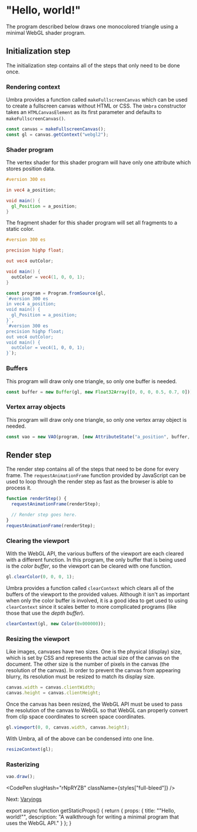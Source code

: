 
# "Hello, world!"

The program described below draws one monocolored triangle using a minimal WebGL shader program.

## Initialization step

The initialization step contains all of the steps that only need to be done once.

### Rendering context

Umbra provides a function called `makeFullscreenCanvas` which can be used to create a fullscreen canvas without HTML or CSS.
The `Umbra` constructor takes an `HTMLCanvasElement` as its first parameter and defaults to `makeFullscreenCanvas()`.

```js
const canvas = makeFullscreenCanvas();
const gl = canvas.getContext("webgl2");
```

### Shader program

The vertex shader for this shader program will have only one attribute which stores position data.

```glsl
#version 300 es

in vec4 a_position;

void main() {
  gl_Position = a_position;
}
```

The fragment shader for this shader program will set all fragments to a static color.

```glsl
#version 300 es

precision highp float;

out vec4 outColor;

void main() {
  outColor = vec4(1, 0, 0, 1);
}
```

```js
const program = Program.fromSource(gl,
`#version 300 es
in vec4 a_position;
void main() {
  gl_Position = a_position;
}`,
`#version 300 es
precision highp float;
out vec4 outColor;
void main() {
  outColor = vec4(1, 0, 0, 1);
}`);
```

### Buffers

This program will draw only one triangle, so only one buffer is needed.

```js
const buffer = new Buffer(gl, new Float32Array([0, 0, 0, 0.5, 0.7, 0]));
```

### Vertex array objects

This program will draw only one triangle, so only one vertex array object is needed.

```js
const vao = new VAO(program, [new AttributeState("a_position", buffer, 2)]);
```

## Render step

The render step contains all of the steps that need to be done for every frame.
The `requestAnimationFrame` function provided by JavaScript can be used to loop through the render step as fast as the browser is able to process it.

```js
function renderStep() {
  requestAnimationFrame(renderStep);

  // Render step goes here.
}
requestAnimationFrame(renderStep);
```

### Clearing the viewport

With the WebGL API, the various buffers of the viewport are each cleared with a different function.
In this program, the only buffer that is being used is the *color buffer*, so the viewport can be cleared with one function.

```js
gl.clearColor(0, 0, 0, 1);
```

Umbra provides a function called `clearContext` which clears all of the buffers of the viewport to the provided values.
Although it isn't as important when only the color buffer is involved, it is a good idea to get used to using `clearContext` since it scales better to more complicated programs (like those that use the *depth buffer*).

```js
clearContext(gl, new Color(0x000000));
```

### Resizing the viewport

Like images, canvases have two sizes.
One is the physical (display) size, which is set by CSS and represents the actual size of the canvas on the document.
The other size is the number of pixels in the canvas (the resolution of the canvas).
In order to prevent the canvas from appearing blurry, its resolution must be resized to match its display size.

```js
canvas.width = canvas.clientWidth;
canvas.height = canvas.clientHeight;
```

Once the canvas has been resized, the WebGL API must be used to pass the resolution of the canvas to WebGL so that WebGL can properly convert from clip space coordinates to screen space coordinates.

```js
gl.viewport(0, 0, canvas.width, canvas.height);
```

With Umbra, all of the above can be condensed into one line.

```js
resizeContext(gl);
```

### Rasterizing

```js
vao.draw();
```

<CodePen slugHash="rNpRYZB" className={styles["full-bleed"]} />

Next: [Varyings](/webgl/varyings)


export async function getStaticProps() {
  return {
    props: {
      title: "\"Hello, world!\"",
      description: "A walkthrough for writing a minimal program that uses the WebGL API."
    }
  };
}
